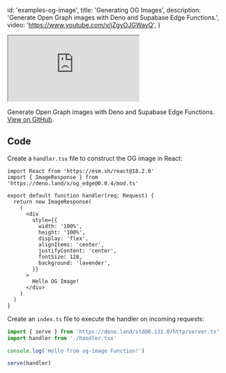 
  id: 'examples-og-image',
  title: 'Generating OG Images',
  description: 'Generate Open Graph images with Deno and Supabase Edge Functions.',
  video: 'https://www.youtube.com/v/jZgyOJGWayQ',
}

<div class="video-container">
  <iframe
    src="https://www.youtube-nocookie.com/embed/jZgyOJGWayQ"
    frameBorder="1"
    allow="accelerometer; autoplay; clipboard-write; encrypted-media; gyroscope; picture-in-picture"
    allowFullScreen
  ></iframe>
</div>

Generate Open Graph images with Deno and Supabase Edge Functions. [View on GitHub](https://github.com/supabase/supabase/tree/master/examples/edge-functions/supabase/functions/opengraph).

## Code

Create a `handler.tsx` file to construct the OG image in React:

```tsx handler.tsx
import React from 'https://esm.sh/react@18.2.0'
import { ImageResponse } from 'https://deno.land/x/og_edge@0.0.4/mod.ts'

export default function handler(req: Request) {
  return new ImageResponse(
    (
      <div
        style={{
          width: '100%',
          height: '100%',
          display: 'flex',
          alignItems: 'center',
          justifyContent: 'center',
          fontSize: 128,
          background: 'lavender',
        }}
      >
        Hello OG Image!
      </div>
    )
  )
}
```

Create an `index.ts` file to execute the handler on incoming requests:

```ts index.ts
import { serve } from 'https://deno.land/std@0.131.0/http/server.ts'
import handler from './handler.tsx'

console.log('Hello from og-image Function!')

serve(handler)
```


